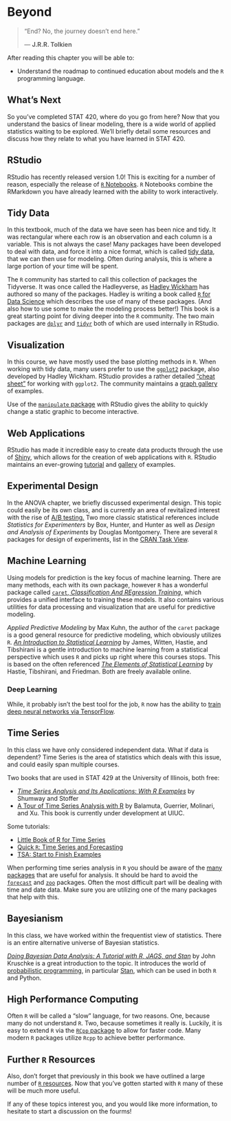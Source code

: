 # Beyond

> "End? No, the journey doesn't end here."
>
> --- **J.R.R. Tolkien**

After reading this chapter you will be able to:

- Understand the roadmap to continued education about models and the `R` programming language.

## What's Next

So you've completed STAT 420, where do you go from here? Now that you understand the basics of linear modeling, there is a wide world of applied statistics waiting to be explored. We'll briefly detail some resources and discuss how they relate to what you have learned in STAT 420.

## RStudio

RStudio has recently released version 1.0! This is exciting for a number of reason, especially the release of [`R` Notebooks](http://rmarkdown.rstudio.com/r_notebooks.html). `R` Notebooks combine the RMarkdown you have already learned with the ability to work interactively.

## Tidy Data

In this textbook, much of the data we have seen has been nice and tidy. It was rectangular where each row is an observation and each column is a variable. This is not always the case! Many packages have been developed to deal with data, and force it into a nice format, which is called [tidy data](http://vita.had.co.nz/papers/tidy-data.pdf), that we can then use for modeling. Often during analysis, this is where a large portion of your time will be spent.

The `R` community has started to call this collection of packages the Tidyverse. It was once called the Hadleyverse, as [Hadley Wickham](http://hadley.nz/) has authored so many of the packages. Hadley is writing a book called [`R` for Data Science](http://r4ds.had.co.nz/) which describes the use of many of these packages. (And also how to use some to make the modeling process better!) This book is a great starting point for diving deeper into the `R` community. The two main packages are [`dplyr`](https://cran.rstudio.com/web/packages/dplyr/vignettes/introduction.html) and [`tidyr`](https://blog.rstudio.org/2014/07/22/introducing-tidyr/) both of which are used internally in RStudio.

## Visualization

In this course, we have mostly used the base plotting methods in `R`. When working with tidy data, many users prefer to use the [`ggplot2`](http://ggplot2.org/) package, also developed by Hadley Wickham. RStudio provides a rather detailed ["cheat sheet"](https://www.rstudio.com/wp-content/uploads/2015/03/ggplot2-cheatsheet.pdf) for working with `ggplot2`. The community maintains a [graph gallery](http://www.r-graph-gallery.com/portfolio/ggplot2-package/) of examples.

Use of the [`manipulate` package](https://support.rstudio.com/hc/en-us/articles/200551906-Interactive-Plotting-with-Manipulate) with RStudio gives the ability to quickly change a static graphic to become interactive.

## Web Applications

RStudio has made it incredible easy to create data products through the use of [Shiny](https://shiny.rstudio.com/), which allows for the creation of web applications with `R`. RStudio maintains an ever-growing [tutorial](http://shiny.rstudio.com/tutorial/) and [gallery](https://shiny.rstudio.com/gallery/) of examples.

## Experimental Design

In the ANOVA chapter, we briefly discussed experimental design. This topic could easily be its own class, and is currently an area of revitalized interest with the rise of [A/B testing.](https://en.wikipedia.org/wiki/A/B_testing) Two more classic statistical references include *Statistics for Experimenters* by Box, Hunter, and Hunter as well as *Design and Analysis of Experiments* by Douglas Montgomery. There are several `R` packages for design of experiments, list in the [CRAN Task View](https://cran.r-project.org/web/views/ExperimentalDesign.html).

## Machine Learning

Using models for prediction is the key focus of machine learning. There are many methods, each with its own package, however `R` has a wonderful package called [`caret`, *Classification And REgression Training*,](http://topepo.github.io/caret/index.html) which provides a unified interface to training these models. It also contains various utilities for data processing and visualization that are useful for predictive modeling. 

*Applied Predictive Modeling* by Max Kuhn, the author of the `caret` package is a good general resource for predictive modeling, which obviously utilizes `R`. [*An Introduction to Statistical Learning*](http://www-bcf.usc.edu/~gareth/ISL/) by James, Witten, Hastie, and Tibshirani is a gentle introduction to machine learning from a statistical perspective which uses `R` and picks up right where this courses stops. This is based on the often referenced [*The Elements of Statistical Learning*](http://statweb.stanford.edu/~tibs/ElemStatLearn/) by Hastie, Tibshirani, and Friedman. Both are freely available online.

### Deep Learning

While, it probably isn't the best tool for the job, `R` now has the ability to [train deep neural networks via TensorFlow](https://rstudio.github.io/tensorflow/).

## Time Series

In this class we have only considered independent data. What if data is dependent? Time Series is the area of statistics which deals with this issue, and could easily span multiple courses.

Two books that are used in STAT 429 at the University of Illinois, both free:

- [*Time Series Analysis and Its Applications: With R Examples*](http://www.stat.pitt.edu/stoffer/tsa4/) by Shumway and Stoffer
- [A Tour of Time Series Analysis with R](http://tts.smac-group.com/) by Balamuta, Guerrier, Molinari, and Xu. This book is currently under development at UIUC.

Some tutorials:

- [Little Book of R for Time Series](https://a-little-book-of-r-for-time-series.readthedocs.io/en/latest/)
- [Quick `R`: Time Series and Forecasting](http://www.statmethods.net/advstats/timeseries.html)
- [TSA: Start to Finish Examples](http://rpubs.com/ryankelly/ts6)

When performing time series analysis in `R` you should be aware of the [many packages](https://cran.r-project.org/web/views/TimeSeries.html) that are useful for analysis. It should be hard to avoid the [`forecast`](https://github.com/robjhyndman/forecast) and [`zoo`](https://cran.r-project.org/web/packages/zoo/zoo.pdf) packages. Often the most difficult part will be dealing with time and date data. Make sure you are utilizing one of the many packages that help with this.

## Bayesianism

In this class, we have worked within the frequentist view of statistics. There is an entire alternative universe of Bayesian statistics.

[*Doing Bayesian Data Analysis: A Tutorial with R, JAGS, and Stan*](https://sites.google.com/site/doingbayesiandataanalysis/) by John Kruschke is a great introduction to the topic. It introduces the world of [probabilistic programming](https://www.cs.cornell.edu/Courses/cs4110/2016fa/lectures/lecture33.html), in particular [Stan](http://mc-stan.org/), which can be used in both `R` and Python.

## High Performance Computing

Often `R` will be called a "slow" language, for two reasons. One, because many do not understand `R`. Two, because sometimes it really is. Luckily, it is easy to extend `R` via the [`RCpp` package](http://www.rcpp.org/) to allow for faster code. Many modern `R` packages utilize `Rcpp` to achieve better performance.

## Further `R` Resources

Also, don't forget that previously in this book we have outlined a large number of [`R` resources](http://daviddalpiaz.github.io/appliedstats/introduction-to-r.html#r-resources). Now that you've gotten started with `R` many of these will be much more useful.

If any of these topics interest you, and you would like more information, to hesitate to start a discussion on the fourms!
